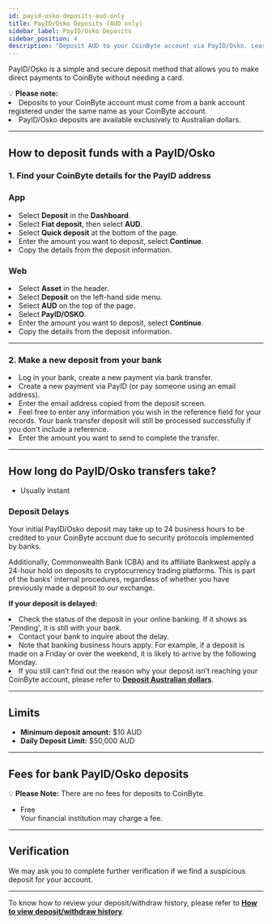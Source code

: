 ```yaml
---
id: payid-osko-deposits-aud-only
title: PayID/Osko Deposits (AUD only)
sidebar_label: PayID/Osko Deposits
sidebar_position: 4
description: "Deposit AUD to your CoinByte account via PayID/Osko. Learn how to use this method, fees, and limits."
---
```


PayID/Osko is a simple and secure deposit method that allows you to make direct payments to CoinByte without needing a card.

<WarningBox>
💡 <strong>Please note:</strong><br/>
<TickList>
  <li>Deposits to your CoinByte account must come from a bank account registered under the same name as your CoinByte account.</li>
  <li>PayID/Osko deposits are available exclusively to Australian dollars.</li>
</TickList>
</WarningBox>

---

## How to deposit funds with a PayID/Osko

### 1. Find your CoinByte details for the PayID address

<Tabs groupId="platform">
  <TabItem value="mobile" label="Mobile App">

<div style={{ marginTop: '2.5rem' }}></div>

### App

<div style={{ marginTop: '1.5rem' }}></div>

<RoundStepList>
  <li>Select <strong>Deposit</strong> in the <strong>Dashboard</strong>.</li>
  <li>Select <strong>Fiat deposit</strong>, then select <strong>AUD</strong>.</li>
  <li>Select <strong>Quick deposit</strong> at the bottom of the page.</li>
  <li>Enter the amount you want to deposit, select <strong>Continue</strong>.</li>
  <li>Copy the details from the deposit information.</li>
</RoundStepList>

  </TabItem>
  <TabItem value="web" label="Web">

<div style={{ marginTop: '2.5rem' }}></div>

### Web

<div style={{ marginTop: '1.5rem' }}></div>

<RoundStepList>
  <li>Select <strong>Asset</strong> in the header.</li>
  <li>Select <strong>Deposit</strong> on the left-hand side menu.</li>
  <li>Select <strong>AUD</strong> on the top of the page.</li>
  <li>Select <strong>PayID/OSKO</strong>.</li>
  <li>Enter the amount you want to deposit, select <strong>Continue</strong>.</li>
  <li>Copy the details from the deposit information.</li>
</RoundStepList>

  </TabItem>
</Tabs>

---

### 2. Make a new deposit from your bank

<RoundStepList>
  <li>Log in your bank, create a new payment via bank transfer.</li>
  <li>Create a new payment via PayID (or pay someone using an email address).</li>
  <li>Enter the email address copied from the deposit screen.</li>
  <li>Feel free to enter any information you wish in the reference field for your records. Your bank transfer deposit will still be processed successfully if you don't include a reference.</li>
  <li>Enter the amount you want to send to complete the transfer.</li>
</RoundStepList>

---

## How long do PayID/Osko transfers take?

- Usually instant

### Deposit Delays

Your initial PayID/Osko deposit may take up to 24 business hours to be credited to your CoinByte account due to security protocols implemented by banks.

Additionally, Commonwealth Bank (CBA) and its affiliate Bankwest apply a 24-hour hold on deposits to cryptocurrency trading platforms. This is part of the banks' internal procedures, regardless of whether you have previously made a deposit to our exchange.

**If your deposit is delayed:**

<RoundStepList>
  <li>Check the status of the deposit in your online banking. If it shows as 'Pending', it is still with your bank.</li>
  <li>Contact your bank to inquire about the delay.</li>
  <li>Note that banking business hours apply. For example, if a deposit is made on a Friday or over the weekend, it is likely to arrive by the following Monday.</li>
  <li>If you still can’t find out the reason why your deposit isn’t reaching your CoinByte account, please refer to <strong><a href="/docs/deposits-withdrawals/deposit-fiat-asset/deposit-australian-dollars">Deposit Australian dollars</a></strong>.</li>
</RoundStepList>

---

## Limits

- **Minimum deposit amount:** $10 AUD  
- **Daily Deposit Limit:** $50,000 AUD

---

## Fees for bank PayID/Osko deposits

<InfoBox>
💡 <strong>Please Note:</strong> There are no fees for deposits to CoinByte.
</InfoBox>

- Free  
Your financial institution may charge a fee.

---

## Verification

We may ask you to complete further verification if we find a suspicious deposit for your account.

---

To know how to review your deposit/withdraw history, please refer to <strong><a href="/docs/deposits-withdrawals/history/view-transaction-history">How to view deposit/withdraw history</a></strong>.

<RelatedArticles category="deposits-withdrawals" />

